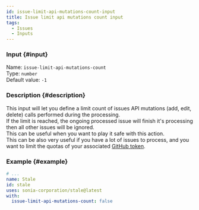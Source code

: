 ```yaml
---
id: issue-limit-api-mutations-count-input
title: Issue limit api mutations count input
tags:
  - Issues
  - Inputs
---
```


### Input {#input}

Name: `issue-limit-api-mutations-count`  
Type: `number`  
Default value: `-1`

### Description {#description}

This input will let you define a limit count of issues API mutations (add, edit, delete) calls performed during the processing.  
If the limit is reached, the ongoing processed issue will finish it's processing then all other issues will be ignored.  
This can be useful when you want to play it safe with this action.  
This can be also very useful if you have a lot of issues to process, and you want to limit the quotas of your associated [GitHub token](../../github-token-input).

### Example {#example}

```yml {6}
# ...
name: Stale
id: stale
uses: sonia-corporation/stale@latest
with:
  issue-limit-api-mutations-count: false
```
